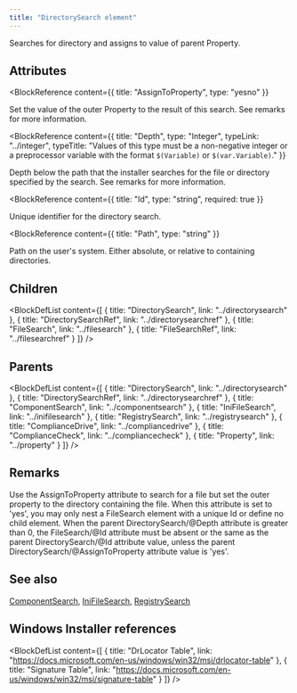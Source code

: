 ```yaml
---
title: "DirectorySearch element"
---
```



Searches for directory and assigns to value of parent Property.


## Attributes

<BlockWrapper>

  <BlockReference
    content={{
      title: "AssignToProperty",
      type: "yesno"
    }}
  >
  Set the value of the outer Property to the result of this search. See remarks for more information.
  </BlockReference>

  <BlockReference
    content={{
      title: "Depth",
      type: "Integer",
      typeLink: "../integer",
      typeTitle: "Values of this type must be a non-negative integer or a preprocessor variable with the format `$(Variable)` or `$(var.Variable)`."
    }}
  >
  Depth below the path that the installer searches for the file or directory specified by the search. See remarks for more information.
  </BlockReference>

  <BlockReference
    content={{
      title: "Id",
      type: "string",
      required: true
    }}
  >
  Unique identifier for the directory search.
  </BlockReference>

  <BlockReference
    content={{
      title: "Path",
      type: "string"
    }}
  >
  Path on the user's system. Either absolute, or relative to containing directories.
  </BlockReference>

</BlockWrapper>

## Children

<BlockDefList content={[
    {
      title: "DirectorySearch",
      link: "../directorysearch"
    },
    {
      title: "DirectorySearchRef",
      link: "../directorysearchref"
    },
    {
      title: "FileSearch",
      link: "../filesearch"
    },
    {
      title: "FileSearchRef",
      link: "../filesearchref"
    }
  ]}
/>

## Parents

<BlockDefList content={[
    {
      title: "DirectorySearch",
      link: "../directorysearch"
    },
    {
      title: "DirectorySearchRef",
      link: "../directorysearchref"
    },
    {
      title: "ComponentSearch",
      link: "../componentsearch"
    },
    {
      title: "IniFileSearch",
      link: "../inifilesearch"
    },
    {
      title: "RegistrySearch",
      link: "../registrysearch"
    },
    {
      title: "ComplianceDrive",
      link: "../compliancedrive"
    },
    {
      title: "ComplianceCheck",
      link: "../compliancecheck"
    },
    {
      title: "Property",
      link: "../property"
    }
  ]}
/>

## Remarks

Use the AssignToProperty attribute to search for a file but set the outer property to the directory containing the file. When this attribute is set to 'yes', you may only nest a FileSearch element with a unique Id or define no child element.
 When the parent DirectorySearch/@Depth attribute is greater than 0, the FileSearch/@Id attribute must be absent or the same as the parent DirectorySearch/@Id attribute value, unless the parent DirectorySearch/@AssignToProperty attribute value is 'yes'.

## See also
[ComponentSearch](../componentsearch), [IniFileSearch](../inifilesearch), [RegistrySearch](../registrysearch)

## Windows Installer references

<BlockDefList content={[
    {
      title: "DrLocator Table",
      link: "https://docs.microsoft.com/en-us/windows/win32/msi/drlocator-table"
    },
    {
      title: "Signature Table",
      link: "https://docs.microsoft.com/en-us/windows/win32/msi/signature-table"
    }
  ]}
/>
